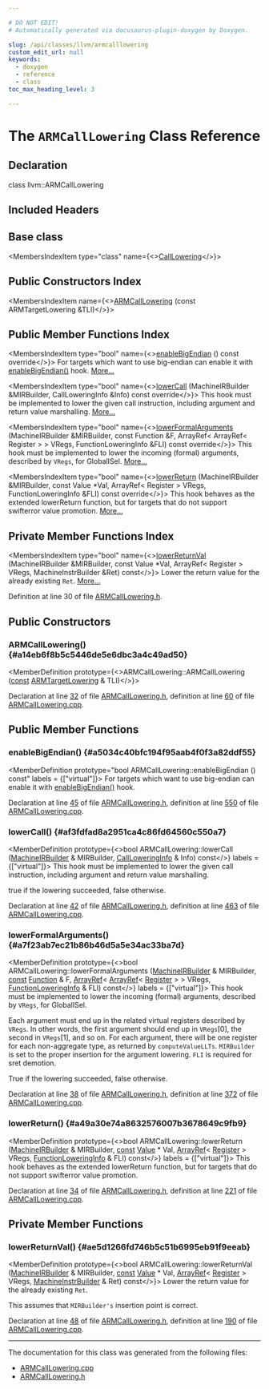 ```yaml
---

# DO NOT EDIT!
# Automatically generated via docusaurus-plugin-doxygen by Doxygen.

slug: /api/classes/llvm/armcalllowering
custom_edit_url: null
keywords:
  - doxygen
  - reference
  - class
toc_max_heading_level: 3

---
```





# The `ARMCallLowering` Class Reference

<DoxygenPage pluginConfig={pluginConfig}>



## Declaration

<CodeBlock>class llvm::ARMCallLowering</CodeBlock>

## Included Headers

<IncludesList>
<IncludesListItem
  filePath="Target/ARM/ARMCallLowering.h"
  permalink="/docs/api/files/lib/lib/target/lib/target/arm/armcalllowering-h"
  isLocal="true" />
</IncludesList>

## Base class

<MembersIndex>

<MembersIndexItem
  type="class"
  name={<><a href="/docs/api/classes/llvm/calllowering">CallLowering</a></>}>
</MembersIndexItem>

</MembersIndex>

## Public Constructors Index

<MembersIndex>

<MembersIndexItem
  name={<><a href="#a14eb6f8b5c5446de5e6dbc3a4c49ad50">ARMCallLowering</a> (const ARMTargetLowering &amp;TLI)</>}>
</MembersIndexItem>

</MembersIndex>

## Public Member Functions Index

<MembersIndex>

<MembersIndexItem
  type="bool"
  name={<><a href="#a5034c40bfc194f95aab4f0f3a82ddf55">enableBigEndian</a> () const override</>}>
For targets which want to use big-endian can enable it with <a href="#a5034c40bfc194f95aab4f0f3a82ddf55">enableBigEndian()</a> hook. <a href="#a5034c40bfc194f95aab4f0f3a82ddf55">More...</a>
</MembersIndexItem>

<MembersIndexItem
  type="bool"
  name={<><a href="#af3fdfad8a2951ca4c86fd64560c550a7">lowerCall</a> (MachineIRBuilder &amp;MIRBuilder, CallLoweringInfo &amp;Info) const override</>}>
This hook must be implemented to lower the given call instruction, including argument and return value marshalling. <a href="#af3fdfad8a2951ca4c86fd64560c550a7">More...</a>
</MembersIndexItem>

<MembersIndexItem
  type="bool"
  name={<><a href="#a7f23ab7ec21b86b46d5a5e34ac33ba7d">lowerFormalArguments</a> (MachineIRBuilder &amp;MIRBuilder, const Function &amp;F, ArrayRef&lt; ArrayRef&lt; Register &gt; &gt; VRegs, FunctionLoweringInfo &amp;FLI) const override</>}>
This hook must be implemented to lower the incoming (formal) arguments, described by <code>VRegs</code>, for GlobalISel. <a href="#a7f23ab7ec21b86b46d5a5e34ac33ba7d">More...</a>
</MembersIndexItem>

<MembersIndexItem
  type="bool"
  name={<><a href="#a49a30e74a8632576007b3678649c9fb9">lowerReturn</a> (MachineIRBuilder &amp;MIRBuilder, const Value &#42;Val, ArrayRef&lt; Register &gt; VRegs, FunctionLoweringInfo &amp;FLI) const override</>}>
This hook behaves as the extended lowerReturn function, but for targets that do not support swifterror value promotion. <a href="#a49a30e74a8632576007b3678649c9fb9">More...</a>
</MembersIndexItem>

</MembersIndex>

## Private Member Functions Index

<MembersIndex>

<MembersIndexItem
  type="bool"
  name={<><a href="#ae5d1266fd746b5c51b6995eb91f9eeab">lowerReturnVal</a> (MachineIRBuilder &amp;MIRBuilder, const Value &#42;Val, ArrayRef&lt; Register &gt; VRegs, MachineInstrBuilder &amp;Ret) const</>}>
Lower the return value for the already existing <code>Ret</code>. <a href="#ae5d1266fd746b5c51b6995eb91f9eeab">More...</a>
</MembersIndexItem>

</MembersIndex>


Definition at line 30 of file <a href="/docs/api/files/lib/lib/target/lib/target/arm/armcalllowering-h">ARMCallLowering.h</a>.

<SectionDefinition>

## Public Constructors

### ARMCallLowering() {#a14eb6f8b5c5446de5e6dbc3a4c49ad50}

<MemberDefinition
  prototype={<>ARMCallLowering::ARMCallLowering (<a href="/docs/api/files/lib/lib/target/lib/target/aarch64/aarch64promoteconstant-cpp/#a90f8350fecae261c25be85d38b451bff">const</a> <a href="/docs/api/classes/llvm/armtargetlowering">ARMTargetLowering</a> &amp; TLI)</>}>

Declaration at line <a href="/docs/api/files/lib/lib/target/lib/target/arm/armcalllowering-h/#l00032">32</a> of file <a href="/docs/api/files/lib/lib/target/lib/target/arm/armcalllowering-h">ARMCallLowering.h</a>, definition at line <a href="/docs/api/files/lib/lib/target/lib/target/arm/armcalllowering-cpp/#l00060">60</a> of file <a href="/docs/api/files/lib/lib/target/lib/target/arm/armcalllowering-cpp">ARMCallLowering.cpp</a>.
</MemberDefinition>

</SectionDefinition>

<SectionDefinition>

## Public Member Functions

### enableBigEndian() {#a5034c40bfc194f95aab4f0f3a82ddf55}

<MemberDefinition
  prototype="bool ARMCallLowering::enableBigEndian () const"
  labels = {["virtual"]}>
For targets which want to use big-endian can enable it with <a href="#a5034c40bfc194f95aab4f0f3a82ddf55">enableBigEndian()</a> hook.

Declaration at line <a href="/docs/api/files/lib/lib/target/lib/target/arm/armcalllowering-h/#l00045">45</a> of file <a href="/docs/api/files/lib/lib/target/lib/target/arm/armcalllowering-h">ARMCallLowering.h</a>, definition at line <a href="/docs/api/files/lib/lib/target/lib/target/arm/armcalllowering-cpp/#l00550">550</a> of file <a href="/docs/api/files/lib/lib/target/lib/target/arm/armcalllowering-cpp">ARMCallLowering.cpp</a>.
</MemberDefinition>

### lowerCall() {#af3fdfad8a2951ca4c86fd64560c550a7}

<MemberDefinition
  prototype={<>bool ARMCallLowering::lowerCall (<a href="/docs/api/classes/llvm/machineirbuilder">MachineIRBuilder</a> &amp; MIRBuilder, <a href="/docs/api/structs/llvm/calllowering/callloweringinfo">CallLoweringInfo</a> &amp; Info) const</>}
  labels = {["virtual"]}>
This hook must be implemented to lower the given call instruction, including argument and return value marshalling.

<SectionUser title="Returns">
true if the lowering succeeded, false otherwise.
</SectionUser>

Declaration at line <a href="/docs/api/files/lib/lib/target/lib/target/arm/armcalllowering-h/#l00042">42</a> of file <a href="/docs/api/files/lib/lib/target/lib/target/arm/armcalllowering-h">ARMCallLowering.h</a>, definition at line <a href="/docs/api/files/lib/lib/target/lib/target/arm/armcalllowering-cpp/#l00463">463</a> of file <a href="/docs/api/files/lib/lib/target/lib/target/arm/armcalllowering-cpp">ARMCallLowering.cpp</a>.
</MemberDefinition>

### lowerFormalArguments() {#a7f23ab7ec21b86b46d5a5e34ac33ba7d}

<MemberDefinition
  prototype={<>bool ARMCallLowering::lowerFormalArguments (<a href="/docs/api/classes/llvm/machineirbuilder">MachineIRBuilder</a> &amp; MIRBuilder, <a href="/docs/api/files/lib/lib/target/lib/target/aarch64/aarch64promoteconstant-cpp/#a90f8350fecae261c25be85d38b451bff">const</a> <a href="/docs/api/classes/llvm/function">Function</a> &amp; F, <a href="/docs/api/classes/llvm/arrayref">ArrayRef</a>&lt; <a href="/docs/api/classes/llvm/arrayref">ArrayRef</a>&lt; <a href="/docs/api/classes/llvm/register">Register</a> &gt; &gt; VRegs, <a href="/docs/api/classes/llvm/functionloweringinfo">FunctionLoweringInfo</a> &amp; FLI) const</>}
  labels = {["virtual"]}>
This hook must be implemented to lower the incoming (formal) arguments, described by <code>VRegs</code>, for GlobalISel.

Each argument must end up in the related virtual registers described by <code>VRegs</code>. In other words, the first argument should end up in <code>VRegs</code>&#91;0&#93;, the second in <code>VRegs</code>&#91;1&#93;, and so on. For each argument, there will be one register for each non-aggregate type, as returned by <code>computeValueLLTs</code>. <code>MIRBuilder</code> is set to the proper insertion for the argument lowering. <code>FLI</code> is required for sret demotion.


<SectionUser title="Returns">
True if the lowering succeeded, false otherwise.
</SectionUser>

Declaration at line <a href="/docs/api/files/lib/lib/target/lib/target/arm/armcalllowering-h/#l00038">38</a> of file <a href="/docs/api/files/lib/lib/target/lib/target/arm/armcalllowering-h">ARMCallLowering.h</a>, definition at line <a href="/docs/api/files/lib/lib/target/lib/target/arm/armcalllowering-cpp/#l00372">372</a> of file <a href="/docs/api/files/lib/lib/target/lib/target/arm/armcalllowering-cpp">ARMCallLowering.cpp</a>.
</MemberDefinition>

### lowerReturn() {#a49a30e74a8632576007b3678649c9fb9}

<MemberDefinition
  prototype={<>bool ARMCallLowering::lowerReturn (<a href="/docs/api/classes/llvm/machineirbuilder">MachineIRBuilder</a> &amp; MIRBuilder, <a href="/docs/api/files/lib/lib/target/lib/target/aarch64/aarch64promoteconstant-cpp/#a90f8350fecae261c25be85d38b451bff">const</a> <a href="/docs/api/classes/llvm/value">Value</a> &#42; Val, <a href="/docs/api/classes/llvm/arrayref">ArrayRef</a>&lt; <a href="/docs/api/classes/llvm/register">Register</a> &gt; VRegs, <a href="/docs/api/classes/llvm/functionloweringinfo">FunctionLoweringInfo</a> &amp; FLI) const</>}
  labels = {["virtual"]}>
This hook behaves as the extended lowerReturn function, but for targets that do not support swifterror value promotion.

Declaration at line <a href="/docs/api/files/lib/lib/target/lib/target/arm/armcalllowering-h/#l00034">34</a> of file <a href="/docs/api/files/lib/lib/target/lib/target/arm/armcalllowering-h">ARMCallLowering.h</a>, definition at line <a href="/docs/api/files/lib/lib/target/lib/target/arm/armcalllowering-cpp/#l00221">221</a> of file <a href="/docs/api/files/lib/lib/target/lib/target/arm/armcalllowering-cpp">ARMCallLowering.cpp</a>.
</MemberDefinition>

</SectionDefinition>

<SectionDefinition>

## Private Member Functions

### lowerReturnVal() {#ae5d1266fd746b5c51b6995eb91f9eeab}

<MemberDefinition
  prototype={<>bool ARMCallLowering::lowerReturnVal (<a href="/docs/api/classes/llvm/machineirbuilder">MachineIRBuilder</a> &amp; MIRBuilder, <a href="/docs/api/files/lib/lib/target/lib/target/aarch64/aarch64promoteconstant-cpp/#a90f8350fecae261c25be85d38b451bff">const</a> <a href="/docs/api/classes/llvm/value">Value</a> &#42; Val, <a href="/docs/api/classes/llvm/arrayref">ArrayRef</a>&lt; <a href="/docs/api/classes/llvm/register">Register</a> &gt; VRegs, <a href="/docs/api/classes/llvm/machineinstrbuilder">MachineInstrBuilder</a> &amp; Ret) const</>}>
Lower the return value for the already existing <code>Ret</code>.

This assumes that <code>MIRBuilder&#39;s</code> insertion point is correct.

Declaration at line <a href="/docs/api/files/lib/lib/target/lib/target/arm/armcalllowering-h/#l00048">48</a> of file <a href="/docs/api/files/lib/lib/target/lib/target/arm/armcalllowering-h">ARMCallLowering.h</a>, definition at line <a href="/docs/api/files/lib/lib/target/lib/target/arm/armcalllowering-cpp/#l00190">190</a> of file <a href="/docs/api/files/lib/lib/target/lib/target/arm/armcalllowering-cpp">ARMCallLowering.cpp</a>.
</MemberDefinition>

</SectionDefinition>

<hr/>

The documentation for this class was generated from the following files:

<ul>
<li><a href="/docs/api/files/lib/lib/target/lib/target/arm/armcalllowering-cpp">ARMCallLowering.cpp</a></li>
<li><a href="/docs/api/files/lib/lib/target/lib/target/arm/armcalllowering-h">ARMCallLowering.h</a></li>
</ul>

</DoxygenPage>
